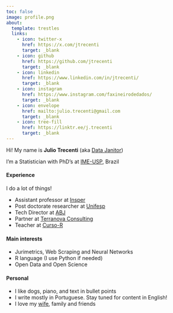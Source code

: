 ```yaml
---
toc: false
image: profile.png
about:
  template: trestles
  links:
    - icon: twitter-x
      href: https://x.com/jtrecenti
      target: _blank
    - icon: github
      href: https://github.com/jtrecenti
      target: _blank
    - icon: linkedin
      href: https://www.linkedin.com/in/jtrecenti/
      target: _blank
    - icon: instagram
      href: https://www.instagram.com/faxineirodedados/
      target: _blank
    - icon: envelope
      href: mailto:julio.trecenti@gmail.com
      target: _blank
    - icon: tree-fill
      href: https://linktr.ee/j.trecenti
      target: _blank
---
```


Hi! My name is **Julio Trecenti** (aka [Data Janitor](https://www.instagram.com/faxineirodedados/))

I'm a Statistician with PhD's at [IME-USP](https://www.ime.usp.br/pos-estatistica/){target="_blank"}, Brazil

#### Experience

I do a lot of things!

- Assistant professor at [Insper](https://www.insper.edu.br/pos-graduacao/programas-avancados/data-science-e-decisao/){target="_blank"}
- Post doctorate researcher at [Unifesp](https://ceoe.org.br/){target="_blank"}
- Tech Director at [ABJ](https://abj.org.br){target="_blank"}
- Partner at [Terranova Consulting](htps://trnv.com.br){target="_blank"}
- Teacher at [Curso-R](https://curso-r.com){target="_blank"}

#### Main interests

- Jurimetrics, Web Scraping and Neural Networks
- R language (I use Python if needed)
- Open Data and Open Science

#### Personal

- I like dogs, piano, and text in bullet points
- I write mostly in Portuguese. Stay tuned for content in English!
- I love my [wife](https://beamilz.com){target="_blank"}, family and friends

